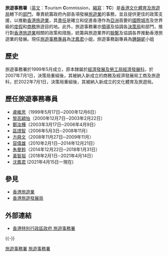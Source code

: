 {{香港政府部門基礎資訊|
中文部門名稱=旅遊事務署|
英文部門名稱=Tourism Commission|
部門標誌=Tourism Commission.svg|
首長職銜=旅遊事務專員|
首長姓名=[[沈鳳君|沈鳳君]]|
副首長職銜=副旅遊事務專員|
副首長姓名=[[鍾韻妮|鍾韻妮]]|
副首長職銜2=旅遊事務助理專員|
副首長姓名2=[[陳子琪|陳子琪]]、[[熊佩玲|熊佩玲]]、
[[周韻琴|周韻琴]]、[[黎旨軒|黎旨軒]]|
副首長職銜3=旅行代理商註冊主任|
副首長姓名3=[[陳劍強|陳劍強]]|
成立年份=1999年|
所屬部門=[[文化體育及旅遊局|文化體育及旅遊局]]|
總部=[[香港|香港]][[香港島|香港島]][[添馬|添馬]][[添美道|添美道]]2號[[政府總部_(添馬艦)|政府總部]]西翼22樓|
網站={{URL|https://www.tourism.gov.hk/}}
}}

'''旅遊事務署'''（[[英文|英文]]：'''T'''ourism '''C'''ommission，[[縮寫|縮寫]]：'''TC'''）是[[香港|香港]][[文化體育及旅遊局|文化體育及旅遊局]]轄下的[[香港特別行政區政府部門|部門]]，專責統籌政府內部各項發展[[旅遊業|旅遊業]]的事務，並且提供更佳的政策支援，以推動[[香港旅遊業|香港旅遊業]]，其[[責任|責任]]是確立和促進香港作為[[亞洲|亞洲]]首要的[[全球城市|國際城市]]及世界級的[[度假|度假]]和[[商務|商務]]旅遊目的地。此外，旅遊事務署亦[[領導|領導]]及協調各[[決策局|決策局]]和部門，推行對[[香港旅遊業|香港旅遊業]]相關的政策和措施，統籌與旅遊業界的[[聯繫|聯繫]]及協調各界推動香港旅遊業的發展。現任[[旅遊事務專員|旅遊事務專員]]為[[沈鳳君|沈鳳君]]小姐，旅遊事務副專員為[[鍾韻妮|鍾韻妮]]小姐

== 歷史 ==
旅遊事務署於1999年5月成立，原本隸屬於[[經濟發展及勞工局|經濟發展及勞工局]][[經濟發展科|經濟發展科]]，於2007年7月1日，決策局重組後，其被納入新成立的商務及經濟發展局工商及旅遊科，於2022年7月1日，決策局重組後，其被納入新成立的文化體育及旅遊局。

==歷任旅遊事務專員==
*[[盧維思|盧維思]]（1999年5月17日─2000年12月6日）
*[[黎高穎怡|黎高穎怡]]（2000年12月7日─2003年2月22日）
*[[鄭汝樺|鄭汝樺]]（2003年3月17日─2006年4月9日）
*[[區璟智|區璟智]]（2006年5月3日─2008年11月）
*[[方舜文|方舜文]]（2008年11月27日─2009年11月）
*[[容偉雄|容偉雄]]（2010年2月1日─2014年12月21日）
*[[朱曼鈴|朱曼鈴]]（2014年12月22日─2018年1月31日）
*[[黃智祖|黃智祖]]（2018年2月1日─2021年4月14日）
*[[沈鳳君|沈鳳君]] (2021年4月15日一現在)

==參見==
*[[香港旅遊業|香港旅遊業]]
*[[香港旅遊發展局|香港旅遊發展局]]

==外部連結==
*[http://www.tourism.gov.hk 香港特別行政區政府 旅遊事務署] {{Wayback|url=http://www.tourism.gov.hk/ |date=20081217024435 }}

{{-}}
{{香港政府行政部門}}
{{HK-govpoli-stub}}

[[Category:香港旅遊業組織|旅遊事務署]]
[[Category:香港政府部門|旅遊事務署]]